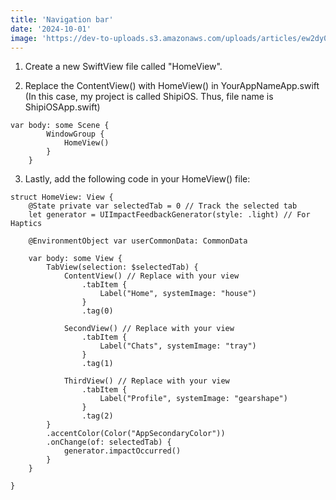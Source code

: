 ```yaml
---
title: 'Navigation bar'
date: '2024-10-01'
image: 'https://dev-to-uploads.s3.amazonaws.com/uploads/articles/ew2dy00ob7t10vkcg4z7.png'
---
```


1. Create a new SwiftView file called "HomeView".

2. Replace the ContentView() with HomeView() in YourAppNameApp.swift (In this case, my project is called ShipiOS. Thus, file name is ShipiOSApp.swift)

```
var body: some Scene {
        WindowGroup {
            HomeView()
        }
    }
```

3. Lastly, add the following code in your HomeView() file:

```
struct HomeView: View {
    @State private var selectedTab = 0 // Track the selected tab
    let generator = UIImpactFeedbackGenerator(style: .light) // For Haptics

    @EnvironmentObject var userCommonData: CommonData

    var body: some View {
        TabView(selection: $selectedTab) {
            ContentView() // Replace with your view
                .tabItem {
                    Label("Home", systemImage: "house")
                }
                .tag(0)

            SecondView() // Replace with your view
                .tabItem {
                    Label("Chats", systemImage: "tray")
                }
                .tag(1)

            ThirdView() // Replace with your view
                .tabItem {
                    Label("Profile", systemImage: "gearshape")
                }
                .tag(2)
        }
        .accentColor(Color("AppSecondaryColor"))
        .onChange(of: selectedTab) {
            generator.impactOccurred()
        }
    }

}
```
